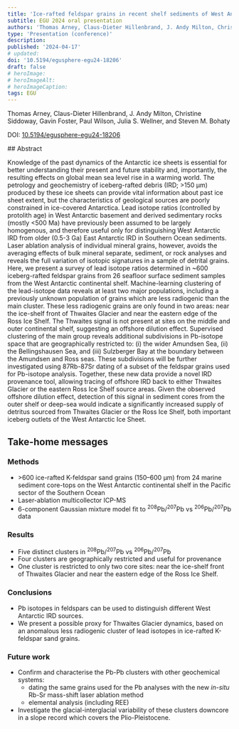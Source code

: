 ```yaml
---
title: 'Ice-rafted feldspar grains in recent shelf sediments of West Antarctica: provenance pathways via lead isotope compositions'
subtitle: EGU 2024 oral presentation
authors: 'Thomas Arney, Claus-Dieter Hillenbrand, J. Andy Milton, Christine Siddoway, Gavin Foster, Paul Wilson, Julia S. Wellner, and Steven M. Bohaty' 
type: 'Presentation (conference)'
description: 
published: '2024-04-17'
# updated: 
doi: '10.5194/egusphere-egu24-18206'
draft: false
# heroImage:
# heroImageAlt: 
# heroImageCaption: 
tags: EGU
---
```


Thomas Arney, Claus-Dieter Hillenbrand, J. Andy Milton, Christine Siddoway, Gavin Foster, Paul Wilson, Julia S. Wellner, and Steven M. Bohaty

DOI: [10.5194/egusphere-egu24-18206](https://doi.org/10.5194/egusphere-egu24-18206)


<InfoBox>
## Abstract

Knowledge of the past dynamics of the Antarctic ice sheets is essential for better understanding their present and future stability and, importantly, the resulting effects on global mean sea level rise in a warming world. The petrology and geochemistry of iceberg-rafted debris (IRD; >150 μm) produced by these ice sheets can provide vital information about past ice sheet extent, but the characteristics of geological sources are poorly constrained in ice-covered Antarctica. Lead isotope ratios (controlled by protolith age) in West Antarctic basement and derived sedimentary rocks (mostly \<500 Ma) have previously been assumed to be largely homogenous, and therefore useful only for distinguishing West Antarctic IRD from older (0.5-3 Ga) East Antarctic IRD in Southern Ocean sediments. Laser ablation analysis of individual mineral grains, however, avoids the averaging effects of bulk mineral separate, sediment, or rock analyses and reveals the full variation of isotopic signatures in a sample of detrital grains. Here, we present a survey of lead isotope ratios determined in ~600 iceberg-rafted feldspar grains from 26 seafloor surface sediment samples from the West Antarctic continental shelf. Machine-learning clustering of the lead-isotope data reveals at least two major populations, including a previously unknown population of grains which are less radiogenic than the main cluster. These less radiogenic grains are only found in two areas: near the ice-shelf front of Thwaites Glacier and near the eastern edge of the Ross Ice Shelf. The Thwaites signal is not present at sites on the middle and outer continental shelf, suggesting an offshore dilution effect. Supervised clustering of the main group reveals additional subdivisions in Pb-isotope space that are geographically restricted to: (i) the wider Amundsen Sea, (ii) the Bellingshausen Sea, and (iii) Sulzberger Bay at the boundary between the Amundsen and Ross seas. These subdivisions will be further investigated using 87Rb-87Sr dating of a subset of the feldspar grains used for Pb-isotope analysis. Together, these new data provide a novel IRD provenance tool, allowing tracing of offshore IRD back to either Thwaites Glacier or the eastern Ross Ice Shelf source areas. Given the observed offshore dilution effect, detection of this signal in sediment cores from the outer shelf or deep-sea would indicate a significantly increased supply of detritus sourced from Thwaites Glacier or the Ross Ice Shelf, both important iceberg outlets of the West Antarctic Ice Sheet.
</InfoBox>

## Take-home messages

### Methods

- \>600 ice-rafted K-feldspar sand grains (150–600 μm) from 24 marine sediment core-tops on the West Antarctic continental shelf in the Pacific sector of the Southern Ocean
- Laser-ablation multicollector ICP-MS
- 6-component Gaussian mixture model fit to <sup>208</sup>Pb/<sup>207</sup>Pb vs <sup>206</sup>Pb/<sup>207</sup>Pb data

### Results

- Five distinct clusters in <sup>208</sup>Pb/<sup>207</sup>Pb vs <sup>206</sup>Pb/<sup>207</sup>Pb
- Four clusters are geographically restricted and useful for provenance
- One cluster is restricted to only two core sites: near the ice-shelf front of Thwaites Glacier and near the eastern edge of the Ross Ice Shelf.

### Conclusions

- Pb isotopes in feldspars can be used to distinguish different West Antarctic IRD sources.
- We present a possible proxy for Thwaites Glacier dynamics, based on an anomalous less radiogenic cluster of lead isotopes in ice-rafted K-feldspar sand grains.


### Future work

- Confirm and characterise the Pb-Pb clusters with other geochemical systems:
  - dating the same grains used for the Pb analyses with the new *in-situ* Rb-Sr mass-shift laser ablation method
  - elemental analysis (including REE)
- Investigate the glacial-interglacial variability of these clusters downcore in a slope record which covers the Plio-Pleistocene.


